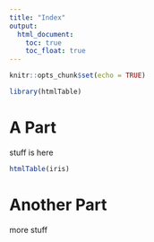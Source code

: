 ---
title: "Index"
output: 
  html_document:
    toc: true
    toc_float: true
---

```{r setup, include=FALSE}
knitr::opts_chunk$set(echo = TRUE)
```
```{r, echo = FALSE}
library(htmlTable)
```


# **A Part**

stuff is here

```{r, echo=FALSE}
htmlTable(iris)
```

# **Another Part**

more stuff